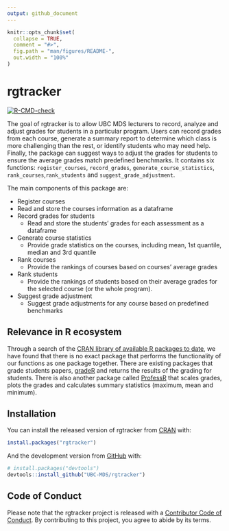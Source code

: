 ```yaml
---
output: github_document
---
```


<!-- README.md is generated from README.Rmd. Please edit that file -->

```r
knitr::opts_chunk$set(
  collapse = TRUE,
  comment = "#>",
  fig.path = "man/figures/README-",
  out.width = "100%"
)
```

# rgtracker

<!-- badges: start -->
[![R-CMD-check](https://github.com/UBC-MDS/rgtracker/workflows/R-CMD-check/badge.svg)](https://github.com/UBC-MDS/rgtracker/actions)
<!-- badges: end -->

The goal of rgtracker is to allow UBC MDS lecturers to record, analyze and adjust grades for students in a particular program. Users can record grades from each course, generate a summary report to determine which class is more challenging than the rest, or identify students who may need help. Finally, the package can suggest ways to adjust the grades for students to ensure the average grades match predefined benchmarks. It contains six functions: `register_courses`, `record_grades`, `generate_course_statistics`, `rank_courses`,`rank_students` and `suggest_grade_adjustment`.

The main components of this package are:

*  Register courses
  + Read and store the courses information as a dataframe
* Record grades for students
  + Read and store the students' grades for each assessment as a dataframe
* Generate course statistics 
  + Provide grade statistics on the courses, including mean, 1st quantile, median and 3rd quantile
* Rank courses
  + Provide the rankings of courses based on courses' average grades
* Rank students
  + Provide the rankings of students based on their average grades for the selected course (or the whole program).
* Suggest grade adjustment
  + Suggest grade adjustments for any course based on predefined benchmarks

## Relevance in R ecosystem

Through a search of the [CRAN library of available R packages to date](https://cran.r-project.org/web/packages/available_packages_by_date.html), we have found that there is no exact package that performs the functionality of our functions as one package together. There are existing packages that grade students papers, [gradeR](https://cran.r-project.org/web/packages/gradeR/vignettes/gradeR.html) and returns the results of the grading for students. There is also another package 
called [ProfessR](https://cran.r-project.org/web/packages/ProfessR/index.html) that scales grades, plots the grades and calculates summary statistics (maximum, mean and minimum). 


## Installation

You can install the released version of rgtracker from [CRAN](https://CRAN.R-project.org) with:

``` r
install.packages("rgtracker")
```

And the development version from [GitHub](https://github.com/) with:

``` r
# install.packages("devtools")
devtools::install_github("UBC-MDS/rgtracker")
```
## Code of Conduct
  
Please note that the rgtracker project is released with a [Contributor Code of Conduct](https://contributor-covenant.org/version/2/0/CODE_OF_CONDUCT.html). By contributing to this project, you agree to abide by its terms.
